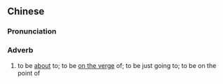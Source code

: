 ==Chinese==
{{zh-forms|s=行将}}

===Pronunciation===
{{zh-pron
|m=xíngjiāng
|c=hang4 zoeng1
|mn=qz,xm:hêng-chiong/zz:hêng-chiang
|cat=adv
}}

===Adverb===
{{zh-adv}}

# to be [[about]] to; to be [[on the verge]] of; to be just going to; to be on the point of